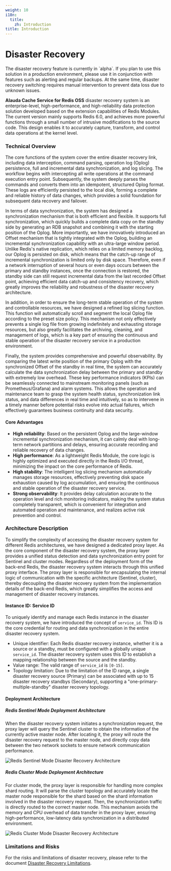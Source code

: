 ```yaml
---
weight: 10
i18n:
  title:
    zh: Introduction
title: Introduction
---
```


# Disaster Recovery

<Directive type="warning" title="Feature Maturity Notice">
The disaster recovery feature is currently in `alpha`. If you plan to use this solution in a production environment, please use it in conjunction with features such as alerting and regular backups. At the same time, disaster recovery switching requires manual intervention to prevent data loss due to unknown issues.
</Directive>

**Alauda Cache Service for Redis OSS** disaster recovery system is an enterprise-level, high-performance, and high-reliability data protection solution developed based on the extension capabilities of Redis Modules. The current version mainly supports Redis 6.0, and achieves more powerful functions through a small number of intrusive modifications to the source code. This design enables it to accurately capture, transform, and control data operations at the kernel level.

### Technical Overview

The core functions of the system cover the entire disaster recovery link, including data interception, command parsing, operation log (Oplog) persistence, full and incremental data synchronization, and log slicing. The workflow begins with intercepting all write operations at the command execution entry point. Subsequently, the system deeply parses the commands and converts them into an idempotent, structured Oplog format. These logs are efficiently persisted to the local disk, forming a complete and reliable history of data changes, which provides a solid foundation for subsequent data recovery and failover.

In terms of data synchronization, the system has designed a synchronization mechanism that is both efficient and flexible. It supports full synchronization, which quickly builds a complete data copy on the standby side by generating an RDB snapshot and combining it with the starting position of the Oplog. More importantly, we have innovatively introduced an Offset mechanism that is tightly integrated with the Oplog, building an incremental synchronization capability with an ultra-large window period. Unlike Redis's native replication, which relies on a limited memory backlog, our Oplog is persisted on disk, which means that the catch-up range of incremental synchronization is limited only by disk space. Therefore, even if a network interruption of several hours or even days occurs between the primary and standby instances, once the connection is restored, the standby side can still request incremental data from the last recorded Offset point, achieving efficient data catch-up and consistency recovery, which greatly improves the reliability and robustness of the disaster recovery architecture.

In addition, in order to ensure the long-term stable operation of the system and controllable resources, we have designed a refined log slicing function. This function will automatically scroll and segment the local Oplog file according to the preset size policy. This mechanism not only effectively prevents a single log file from growing indefinitely and exhausting storage resources, but also greatly facilitates the archiving, cleaning, and management of logs, which is a key part of ensuring the continuous and stable operation of the disaster recovery service in a production environment.

Finally, the system provides comprehensive and powerful observability. By comparing the latest write position of the primary Oplog with the synchronized Offset of the standby in real time, the system can accurately calculate the data synchronization delay between the primary and standby with extremely low overhead. These key performance indicators (KPIs) can be seamlessly connected to mainstream monitoring panels (such as Prometheus/Grafana) and alarm systems. This allows the operation and maintenance team to grasp the system health status, synchronization link status, and data differences in real time and intuitively, so as to intervene in a timely manner before potential risks evolve into actual failures, which effectively guarantees business continuity and data security.

#### Core Advantages
* **High reliability**: Based on the persistent Oplog and the large-window incremental synchronization mechanism, it can calmly deal with long-term network partitions and delays, ensuring accurate recording and reliable recovery of data changes.
* **High performance**: As a lightweight Redis Module, the core logic is highly optimized and executed directly in the Redis I/O thread, minimizing the impact on the core performance of Redis.
* **High stability**: The intelligent log slicing mechanism automatically manages storage resources, effectively preventing disk space exhaustion caused by log accumulation, and ensuring the continuous and stable operation of the disaster recovery service.
* **Strong observability**: It provides delay calculation accurate to the operation level and rich monitoring indicators, making the system status completely transparent, which is convenient for integration and automated operation and maintenance, and realizes active risk prevention and control.

### Architecture Description

To simplify the complexity of accessing the disaster recovery system for different Redis architectures, we have designed a dedicated proxy layer. As the core component of the disaster recovery system, the proxy layer provides a unified status detection and data synchronization entry point for Sentinel and cluster modes. Regardless of the deployment form of the back-end Redis, the disaster recovery system interacts through this unified proxy interface. The proxy layer is responsible for encapsulating the internal logic of communication with the specific architecture (Sentinel, cluster), thereby decoupling the disaster recovery system from the implementation details of the back-end Redis, which greatly simplifies the access and management of disaster recovery instances.

#### Instance ID: Service ID

To uniquely identify and manage each Redis instance in the disaster recovery system, we have introduced the concept of `service_id`. This ID is the core credential for routing and data synchronization in the entire disaster recovery system.
* Unique identifier: Each Redis disaster recovery instance, whether it is a source or a standby, must be configured with a globally unique `service_id`. The disaster recovery system uses this ID to establish a mapping relationship between the source and the standby.
* Value range: The valid range of `service_id` is `[0-15]`.
* Topology limitation: Due to the limitation of the ID range, a single disaster recovery source (Primary) can be associated with up to 15 disaster recovery standbys (Secondary), supporting a "one-primary-multiple-standby" disaster recovery topology.

#### Deployment Architecture

##### Redis Sentinel Mode Deployment Architecture

When the disaster recovery system initiates a synchronization request, the proxy layer will query the Sentinel cluster to obtain the information of the currently active master node. After locating it, the proxy will route the disaster recovery request to the master node, and directly copy data between the two network sockets to ensure network communication performance.

![Redis Sentinel Mode Disaster Recovery Architecture](../../assets/failover-dr.png)

##### Redis Cluster Mode Deployment Architecture

For cluster mode, the proxy layer is responsible for handling more complex shard routing. It will parse the cluster topology and accurately locate the master node responsible for the shard based on the shard information involved in the disaster recovery request. Then, the synchronization traffic is directly routed to the correct master node. This mechanism avoids the memory and CPU overhead of data transfer in the proxy layer, ensuring high-performance, low-latency data synchronization in a distributed environment.

![Redis Cluster Mode Disaster Recovery Architecture](../../assets/cluster-dr.png)

### Limitations and Risks

For the risks and limitations of disaster recovery, please refer to the document [Disaster Recovery Limitations](./90-limitations).

